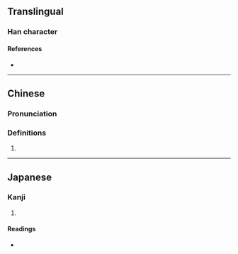 {{character info/new}}
==Translingual==

===Han character===
{{Han char|rn=32|rad=土|as=11|sn=14|four=42114|canj=GUOG|ids=⿰土崔}}

====References====
* {{Han ref|kx=0238.140|dkj=05433|dj=0476.210|hdz=10480.120|uh=5894|ud=22676|bh=E167|bd=57703}}

----

==Chinese==
{{zh-forms}}

===Pronunciation===
{{zh-pron
|m=cuī
|m-s=
|dg=
|c=ceoi4
|c-t=
|g=
|h=pfs=
|j=
|mb=
|md=
|mn=
|mn-t=
|w=
|x=
|mc=y
|oc=y
|cat=n
}}

===Definitions===
{{zh-hanzi}}

# {{rfdef|lang=zh}}

----

==Japanese==

===Kanji===
{{ja-kanji|grade=|rs=土11}}

# {{defn|lang=ja|sort=土11}}

====Readings====
* {{ja-readings|on=さい,ぜ|kun=}}